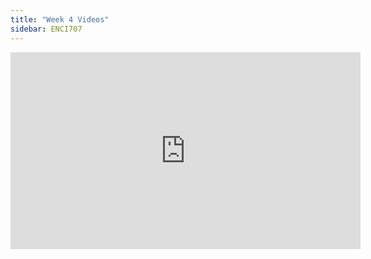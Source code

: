 ```yaml
---
title: "Week 4 Videos"
sidebar: ENCI707
---
```


<iframe width="560" height="315" src="https://www.youtube.com/embed/XHfDLf3Hc1M?si=GzoB2898Tn9MpsSd" title="YouTube video player" frameborder="0" allow="accelerometer; autoplay; clipboard-write; encrypted-media; gyroscope; picture-in-picture; web-share" referrerpolicy="strict-origin-when-cross-origin" allowfullscreen></iframe>